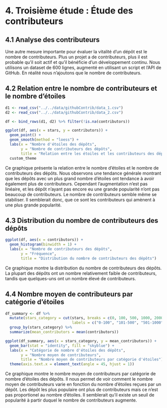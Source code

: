 # 4. Troisième étude : Étude des contributeurs

## 4.1 Analyse des contributeurs

Une autre mesure importante pour évaluer la vitalité d'un dépôt est le nombre de contributeurs. Plus un projet a de contributeurs, plus il est probable qu'il soit actif et qu'il bénéficie d'un développement continu. Nous utilisons un dataset de 600 lignes, augmenté en utilisant un script et l'API de GitHub. En réalité nous n'ajoutons que le nombre de contributeurs.

## 4.2 Relation entre le nombre de contributeurs et le nombre d'étoiles 


```r
d1 <- read_csv("../../data/githubContrib/data_1.csv")
d2 <- read_csv("../../data/githubContrib/data_2.csv")

df <- bind_rows(d1, d2) %>% filter(!is.na(contributors))

```

```r
ggplot(df, aes(x = stars, y = contributors)) +
  geom_point() +
  geom_smooth(method = "loess") +
  labs(x = "Nombre d'étoiles des dépôts",
       y = "Nombre de contributeurs des dépôts",
       title = "Relation entre les étoiles et les contributeurs des dépôts") +
  custom_theme

```
Ce graphique présente la relation entre le nombre d'étoiles et le nombre de contributeurs des dépôts. Nous observons une tendance générale montrant que les dépôts avec un plus grand nombre d'étoiles ont tendance à avoir également plus de contributeurs. Cependant l'augmentation n'est pas linéaire, et les dépôt n'ayant pas encore eu une grande popularité n'ont pas beaucoup de contributeurs. Le nombre de contributeurs semble même se stabiliser. Il semblerait donc, que ce sont les contributeurs qui amènent à une plus grande popularité.


## 4.3 Distribution du nombre de contributeurs des dépôts

```r
ggplot(df, aes(x = contributors)) +
  geom_histogram(binwidth = 1) +
  labs(x = "Nombre de contributeurs des dépôts",
       y = "Fréquence",
       title = "Distribution du nombre de contributeurs des dépôts")
```
Ce graphique montre la distribution du nombre de contributeurs des dépôts. La plupart des dépôts ont un nombre relativement faible de contributeurs, tandis que quelques-uns ont un nombre élevé de contributeurs.


## 4.4 Nombre moyen de contributeurs par catégorie d'étoiles

```r
df_summary <- df %>%
  mutate(stars_category = cut(stars, breaks = c(0, 100, 500, 1000, 2000, 3000, 5000, 10000, 15000, 30000, 50000, 75000, 100000, 125000, 150000, 200000, 300000, Inf), 
                              labels = c("0-100", "101-500", "501-1000", "1001-2000", "2001-3000", "3001-5000", "5001-10000", "10001-15000", "15001-30000", "30001-50000", "50001-75000", "75001-100000", "100001-125000", "125001-150000", "150001-200000", "200001-300000", ">300000"))) %>%
  group_by(stars_category) %>%
  summarize(mean_contributors = mean(contributors))

ggplot(df_summary, aes(x = stars_category, y = mean_contributors)) +
  geom_bar(stat = "identity", fill = "skyblue") +
  labs(x = "Catégorie de nombre d'étoiles des dépôts",
       y = "Nombre moyen de contributeurs",
       title = "Nombre moyen de contributeurs par catégorie d'étoiles") +
  theme(axis.text.x = element_text(angle = 45, hjust = 1))


```

Ce graphique montre le nombre moyen de contributeurs par catégorie de nombre d'étoiles des dépôts. Il nous permet de voir comment le nombre moyen de contributeurs varie en fonction du nombre d'étoiles reçues par un dépôt. Les dépôt les plus populaire ont plus de contributeurs mais ce n'est pas proportionel au nombre d'étoiles. Il semblerait qu'il existe un seuil de popularité à partir duquel le nombre de contributeurs augmente.